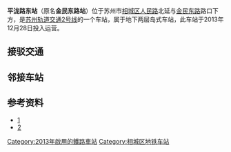 {{Station Infobox
|name = 平泷路东
|eng_name = Pinglonglu East
|linecolour = #{{苏州轨道交通颜色|2}}
|image = Platform 2 PANO of Pinglong Lu East Station.jpg
|caption = 站台全景
|structure = 地下车站
|country = {{PRC}}
|borough = [[江苏省|江苏省]][[苏州市|苏州市]][[姑苏区|姑苏区]][[苏锦街道|苏锦街道]]
|address = [[人民路_(苏州)|人民路]]与平泷路交叉口地底
|line = {{苏州轨道交通路线标志|2|long}}
|platforms = 1个[[岛式站台|岛式站台]]
|exits = 7组8个（含4组4个未编号出口）
|opened = 2013年12月28日
|first =
{{苏州轨道交通路线标志|2|short}}
: 往[[桑田岛站|桑田岛]]：5:49
: 往[[骑河站|骑河]]：6:08
|last = 
{{苏州轨道交通路线标志|2|short}}
: 往桑田岛：23:27
: 周一至四往骑河：23:23
: 周五至日往骑河：23:41
}}

'''平泷路东站'''（原名'''金民东路站'''）位于苏州市[[相城区|相城区]][[人民路_(苏州)|人民路]]北延与[[金民路|金民东路]]路口下方，是[[苏州轨道交通2号线|苏州轨道交通2号线]]的一个车站，属于地下两层岛式车站，此车站于2013年12月28日投入运营。

==接驳交通==
{{苏州公交线路简单列表|station=苏大附一院总院（近1、2、2b出口）|876|9013东|9013西|9013支}}
{{苏州公交线路简单列表|station=莲升桥西（近2、2b出口）|80南|80北|872}}
{{苏州公交线路简单列表|station=万达广场（近2、2b、3出口）|夜4|5|7|36|219支|811|827|876|9013东|9013西|9013支}}
{{苏州公交线路简单列表|station=市民政局（近3出口）|81|808|9013支}}

==邻接车站==
{{s-rail-start}}
{{s-rail|title=SuzhouRT}}
{{s-line new|system=SuzhouRT|line=2|previous=陆慕|next=平河路}}
{{s-end}}

==参考资料==
*[https://web.archive.org/web/20131203013110/http://news.163.com/13/1119/03/9E10UELO00014Q4P.html]
*[http://js.people.com.cn/html/2013/03/05/211628.html] {{Wayback|url=http://js.people.com.cn/html/2013/03/05/211628.html |date=20150101144513 }}

{{Szmetro-stub}}
{{苏州轨道交通2号线车站}}

[[Category:2013年啟用的鐵路車站|Category:2013年啟用的鐵路車站]]
[[Category:相城区地铁车站|Category:相城区地铁车站]]